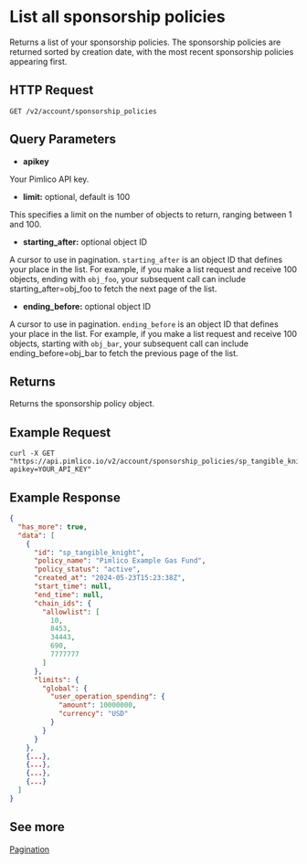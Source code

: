 # List all sponsorship policies

Returns a list of your sponsorship policies. The sponsorship policies are returned sorted by creation date, with the most recent sponsorship policies appearing first.

## HTTP Request

`GET /v2/account/sponsorship_policies`

## Query Parameters

- **apikey**

Your Pimlico API key.

- **limit:** optional, default is 100

This specifies a limit on the number of objects to return, ranging between 1 and 100.

- **starting_after:** optional object ID

A cursor to use in pagination. `starting_after` is an object ID that defines your place in the list. For example, if you make a list request and receive 100 objects, ending with `obj_foo`, your subsequent call can include starting_after=obj_foo to fetch the next page of the list.

- **ending_before:** optional object ID

A cursor to use in pagination. `ending_before` is an object ID that defines your place in the list. For example, if you make a list request and receive 100 objects, starting with `obj_bar`, your subsequent call can include ending_before=obj_bar to fetch the previous page of the list.

## Returns

Returns the sponsorship policy object.

## Example Request

```shell
curl -X GET "https://api.pimlico.io/v2/account/sponsorship_policies/sp_tangible_knight?apikey=YOUR_API_KEY"
```

## Example Response

```json
{
  "has_more": true,
  "data": [
    {
      "id": "sp_tangible_knight",
      "policy_name": "Pimlico Example Gas Fund",
      "policy_status": "active",
      "created_at": "2024-05-23T15:23:38Z",
      "start_time": null,
      "end_time": null,
      "chain_ids": {
        "allowlist": [
          10,
          8453,
          34443,
          690,
          7777777
        ]
      },
      "limits": {
        "global": {
          "user_operation_spending": {
            "amount": 10000000,
            "currency": "USD"
          }
        }
      }
    },
    {...},
    {...},
    {...},
    {...}
  ]
}
```

## See more

[Pagination](/infra/platform/api/pagination)